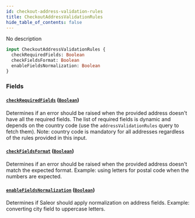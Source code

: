 ```yaml
---
id: checkout-address-validation-rules
title: CheckoutAddressValidationRules
hide_table_of_contents: false
---
```


No description

```graphql
input CheckoutAddressValidationRules {
  checkRequiredFields: Boolean
  checkFieldsFormat: Boolean
  enableFieldsNormalization: Boolean
}
```

### Fields

#### [`checkRequiredFields`](#) ([`Boolean`](../../../developer/api-reference/scalars/boolean))

Determines if an error should be raised when the provided address doesn't have all the required fields. The list of required fields is dynamic and depends on the country code (use the `addressValidationRules` query to fetch them). Note: country code is mandatory for all addresses regardless of the rules provided in this input.

#### [`checkFieldsFormat`](#) ([`Boolean`](../../../developer/api-reference/scalars/boolean))

Determines if an error should be raised when the provided address doesn't match the expected format. Example: using letters for postal code when the numbers are expected.

#### [`enableFieldsNormalization`](#) ([`Boolean`](../../../developer/api-reference/scalars/boolean))

Determines if Saleor should apply normalization on address fields. Example: converting city field to uppercase letters.
